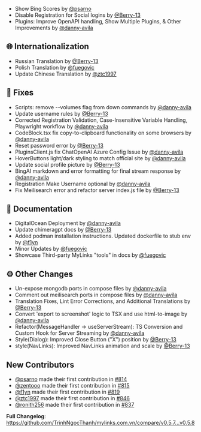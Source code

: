 - Show Bing Scores by [@psarno](https://github.com/TrinhNgocThanh/mylinks.com.vn/pull/814)
- Disable Registration for Social logins by [@Berry-13](https://github.com/TrinhNgocThanh/mylinks.com.vn/pull/813)
- Plugins: Improve OpenAPI handling, Show Multiple Plugins, & Other Improvements by [@danny-avila](https://github.com/TrinhNgocThanh/mylinks.com.vn/pull/845)

## 🌐 Internationalization

- Russian Translation by [@Berry-13](https://github.com/TrinhNgocThanh/mylinks.com.vn/pull/830)
- Polish Translation by [@fuegovic](https://github.com/TrinhNgocThanh/mylinks.com.vn/pull/840)
- Update Chinese Translation by [@ztc1997](https://github.com/TrinhNgocThanh/mylinks.com.vn/pull/846)

## 🔧 Fixes

- Scripts: remove --volumes flag from down commands by [@danny-avila](https://github.com/TrinhNgocThanh/mylinks.com.vn/pull/784)
- Update username rules by [@Berry-13](https://github.com/TrinhNgocThanh/mylinks.com.vn/pull/787)
- Corrected Registration Validation, Case-Insensitive Variable Handling, Playwright workflow by [@danny-avila](https://github.com/TrinhNgocThanh/mylinks.com.vn/pull/805)
- CodeBlock.tsx fix copy-to-clipboard functionality on some browsers by [@danny-avila](https://github.com/TrinhNgocThanh/mylinks.com.vn/pull/806)
- Reset password error by [@Berry-13](https://github.com/TrinhNgocThanh/mylinks.com.vn/pull/810)
- PluginsClient.js fix ChatOpenAI Azure Config Issue by [@danny-avila](https://github.com/TrinhNgocThanh/mylinks.com.vn/pull/812)
- HoverButtons light/dark styling to match official site by [@danny-avila](https://github.com/TrinhNgocThanh/mylinks.com.vn/pull/821)
- Update social profile picture by [@Berry-13](https://github.com/TrinhNgocThanh/mylinks.com.vn/pull/792)
- BingAI markdown and error formatting for final stream response by [@danny-avila](https://github.com/TrinhNgocThanh/mylinks.com.vn/pull/829)
- Registration Make Username optional by [@danny-avila](https://github.com/TrinhNgocThanh/mylinks.com.vn/pull/831)
- Fix Meilisearch error and refactor server index.js file by [@Berry-13](https://github.com/TrinhNgocThanh/mylinks.com.vn/pull/832)

## 📝 Documentation

- DigitalOcean Deployment by [@danny-avila](https://github.com/TrinhNgocThanh/mylinks.com.vn/pull/783)
- Update chimeragpt docs by [@Berry-13](https://github.com/TrinhNgocThanh/mylinks.com.vn/pull/826)
- Added podman installation instructions. Updated dockerfile to stub env by [@f1yn](https://github.com/TrinhNgocThanh/mylinks.com.vn/pull/819)
- Minor Updates by [@fuegovic](https://github.com/TrinhNgocThanh/mylinks.com.vn/pull/841)
- Showcase Third-party MyLinks "tools" in docs by [@fuegovic](https://github.com/TrinhNgocThanh/mylinks.com.vn/pull/848)

## ⚙️ Other Changes

- Un-expose mongodb ports in compose files by [@danny-avila](https://github.com/TrinhNgocThanh/mylinks.com.vn/pull/786)
- Comment out meilisearch ports in compose files by [@danny-avila](https://github.com/TrinhNgocThanh/mylinks.com.vn/pull/807)
- Translation Fixes, Lint Error Corrections, and Additional Translations by [@Berry-13](https://github.com/TrinhNgocThanh/mylinks.com.vn/pull/788)
- Convert 'export to screenshot' logic to TSX and use html-to-image by [@danny-avila](https://github.com/TrinhNgocThanh/mylinks.com.vn/pull/809)
- Refactor(MessageHandler -> useServerStream): TS Conversion and Custom Hook for Server Streaming by [@danny-avila](https://github.com/TrinhNgocThanh/mylinks.com.vn/pull/818)
- Style(Dialog): Improved Close Button ("X") position by [@Berry-13](https://github.com/TrinhNgocThanh/mylinks.com.vn/pull/824)
- style(NavLinks): Improved NavLinks animation and scale by [@Berry-13](https://github.com/TrinhNgocThanh/mylinks.com.vn/pull/843)

## New Contributors

- [@psarno](https://github.com/psarno) made their first contribution in [#814](https://github.com/TrinhNgocThanh/mylinks.com.vn/pull/814)
- [@zentooo](https://github.com/zentooo) made their first contribution in [#815](https://github.com/TrinhNgocThanh/mylinks.com.vn/pull/815)
- [@f1yn](https://github.com/f1yn) made their first contribution in [#819](https://github.com/TrinhNgocThanh/mylinks.com.vn/pull/819)
- [@ztc1997](https://github.com/ztc1997) made their first contribution in [#846](https://github.com/TrinhNgocThanh/mylinks.com.vn/pull/846)
- [@ronith256](https://github.com/ronith256) made their first contribution in [#837](https://github.com/TrinhNgocThanh/mylinks.com.vn/pull/837)

**Full Changelog**: https://github.com/TrinhNgocThanh/mylinks.com.vn/compare/v0.5.7...v0.5.8
